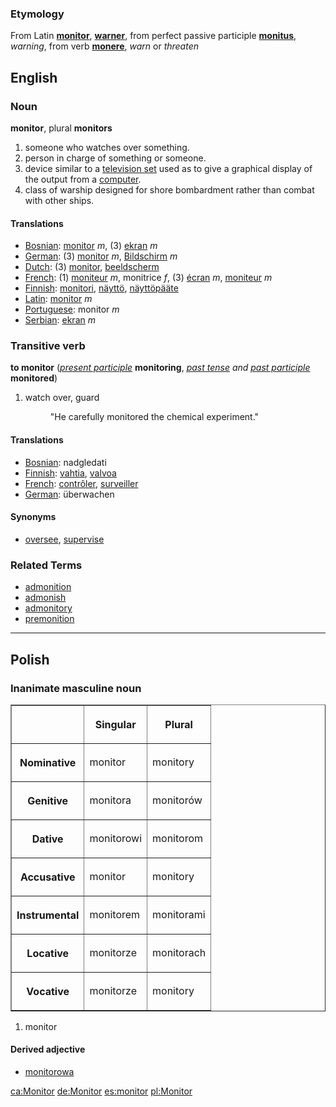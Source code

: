 ===Etymology===
From Latin '''[[monitor]]''', '''[[warner]]''', from perfect passive participle '''[[monitus]]''', ''warning'', from verb '''[[monere]]''', ''warn'' or ''threaten''

==English==
===Noun===
'''monitor''', plural '''monitors'''

# someone who watches over something.
# person in charge of something or someone.
# device similar to a [[television set]] used as to give a graphical display of the output from a [[computer]].
# class of warship designed for shore bombardment rather than combat with other ships.

====Translations====
*[[Bosnian]]: [[monitor]] ''m'', (3) [[ekran]] ''m''
*[[German]]: (3) [[monitor]] ''m'', [[Bildschirm]] ''m''
*[[Dutch]]: (3) [[monitor]], [[beeldscherm]]
*[[French]]: (1) [[moniteur]] ''m'', monitrice ''f'', (3) [[écran]] ''m'', [[moniteur]] ''m''
*[[Finnish]]: [[monitori]], [[näyttö]], [[näyttöpääte]]
*[[Latin]]: [[monitor]] ''m''
*[[Portuguese]]: monitor ''m''
*[[Serbian]]: [[ekran]] ''m''

===Transitive verb===
'''to monitor''' (''[[present participle]]'' '''monitoring''', ''[[past tense]] and [[past participle]]'' '''monitored''')

# watch over, guard
#: "He carefully monitored the chemical experiment."

====Translations====
*[[Bosnian]]: nadgledati
*[[Finnish]]: [[vahtia]], [[valvoa]]
*[[French]]: [[contrôler]], [[surveiller]]
*[[German]]: &uuml;berwachen

====Synonyms====
*[[oversee]], [[supervise]]

===Related Terms===
*[[admonition]]
*[[admonish]]
*[[admonitory]]
*[[premonition]]


----

==Polish==
===Inanimate masculine noun===
<table border=1>
<tr><th><th>Singular<th>Plural</tr>
<tr><th>Nominative<td>monitor<td>monitory</tr>
<tr><th>Genitive<td>monitora<td>monitorów</tr>
<tr><th>Dative<td>monitorowi<td>monitorom</tr>
<tr><th>Accusative<td>monitor<td>monitory</tr>
<tr><th>Instrumental<td>monitorem<td>monitorami</tr>
<tr><th>Locative<td>monitorze<td>monitorach</tr>
<tr><th>Vocative<td>monitorze<td>monitory</tr>
</table>

#monitor

====Derived adjective====
*[[monitorowa]]

[[ca:Monitor]]
[[de:Monitor]]
[[es:monitor]]
[[pl:Monitor]]